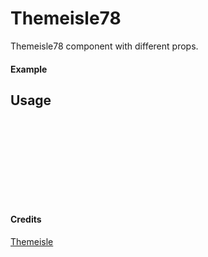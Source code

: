 
<Meta of={Themeisle78} title="Themeisle/Themeisle78" />

# Themeisle78

Themeisle78 component with different props.

#### Example

<Canvas of={Themeisle78.Primary} />

## Usage

```ts
import { Themeisle78 } from "yadl-ui";

const Example = () => {
  return (
      <Themeisle78 />
  );
};

export default Example;
```

#### Credits
[Themeisle](https://themeisle.com/illustrations)
